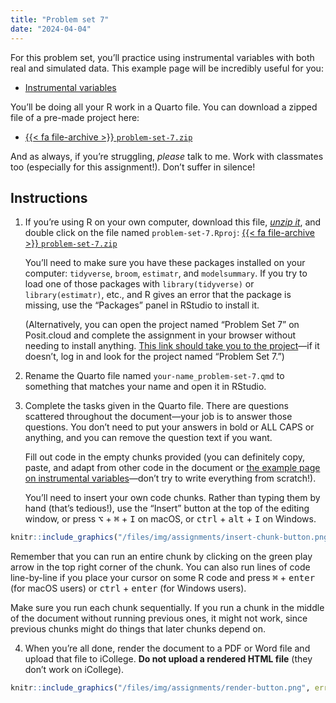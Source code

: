 ```yaml
---
title: "Problem set 7"
date: "2024-04-04"
---
```


For this problem set, you'll practice using instrumental variables with both real and simulated data. This example page will be incredibly useful for you:

- [Instrumental variables](/example/iv.qmd)

You'll be doing all your R work in a Quarto file. You can download a zipped file of a pre-made project here:

- [{{< fa file-archive >}} `problem-set-7.zip`](/projects/problem-set-7.zip)

And as always, if you're struggling, *please* talk to me. Work with classmates too (especially for this assignment!). Don't suffer in silence!


## Instructions

1. If you're using R on your own computer, download this file, [*unzip it*](/resource/unzipping.qmd), and double click on the file named `problem-set-7.Rproj`: [{{< fa file-archive >}} `problem-set-7.zip`](/projects/problem-set-7.zip)

   You'll need to make sure you have these packages installed on your computer: `tidyverse`, `broom`, `estimatr`, and `modelsummary`. If you try to load one of those packages with `library(tidyverse)` or `library(estimatr)`, etc., and R gives an error that the package is missing, use the "Packages" panel in RStudio to install it.

   (Alternatively, you can open the project named "Problem Set 7" on Posit.cloud and complete the assignment in your browser without needing to install anything. [This link should take you to the project](https://posit.cloud/spaces/462899/content/7314602)—if it doesn't, log in and look for the project named "Problem Set 7.")

2. Rename the Quarto file named `your-name_problem-set-7.qmd` to something that matches your name and open it in RStudio.

3. Complete the tasks given in the Quarto file. There are questions scattered throughout the document—your job is to answer those questions. You don't need to put your answers in bold or ALL CAPS or anything, and you can remove the question text if you want.

   Fill out code in the empty chunks provided (you can definitely copy, paste, and adapt from other code in the document or [the example page on instrumental variables](/example/iv.qmd)—don't try to write everything from scratch!).

   You'll need to insert your own code chunks. Rather than typing them by hand (that's tedious!), use the "Insert" button at the top of the editing window, or press  <kbd>⌥</kbd> + <kbd>⌘</kbd> + <kbd>I</kbd> on macOS, or <kbd>ctrl</kbd> + <kbd>alt</kbd> + <kbd>I</kbd> on Windows.

```r
knitr::include_graphics("/files/img/assignments/insert-chunk-button.png", error = FALSE)
```

   Remember that you can run an entire chunk by clicking on the green play arrow in the top right corner of the chunk. You can also run lines of code line-by-line if you place your cursor on some R code and press <kbd>⌘</kbd> + <kbd>enter</kbd> (for macOS users) or <kbd>ctrl</kbd> + <kbd>enter</kbd> (for Windows users).

   Make sure you run each chunk sequentially. If you run a chunk in the middle of the document without running previous ones, it might not work, since previous chunks might do things that later chunks depend on.

4. When you're all done, render the document to a PDF or Word file and upload that file to iCollege. **Do not upload a rendered HTML file** (they don't work on iCollege).

```r
knitr::include_graphics("/files/img/assignments/render-button.png", error = FALSE)
```
